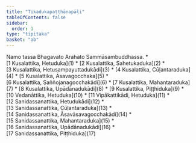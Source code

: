 ```yaml
---
title: "Tikadukapaṭṭhānapāḷi"
tableOfContents: false
sidebar:
  order: 1
type: "tipitaka"
basket: "ab"
---
```


<Paragraph number="1" type="center">
Namo tassa Bhagavato Arahato Sammāsambuddhassa.

</Paragraph>

<TableOfContents>
* [1 Kusalattika, Hetuduka](1)
* [2 Kusalattika, Sahetukaduka](2)
* [3 Kusalattika, Hetusampayuttadukādi](3)
* [4 Kusalattika, Cūḷantaraduka](4)
* [5 Kusalattika, Āsavagocchaka](5)
* [6 Kusalattika, Saññojanagocchakādi](6)
* [7 Kusalattika, Mahantaraduka](7)
* [8 Kusalattika, Upādānadukādi](8)
* [9 Kusalattika, Piṭṭhiduka](9)
* [10 Vedanāttika, Hetuduka](10)
* [11 Vipākattikādi, Hetuduka](11)
* [12 Sanidassanattika, Hetudukādi](12)
* [13 Sanidassanattika, Cūḷantaraduka](13)
* [14 Sanidassanattika, Āsavāsavagocchakādi](14)
* [15 Sanidassanattika, Mahantaraduka](15)
* [16 Sanidassanattika, Upādānadukādi](16)
* [17 Sanidassanattika, Piṭṭhiduka](17)
</TableOfContents>
